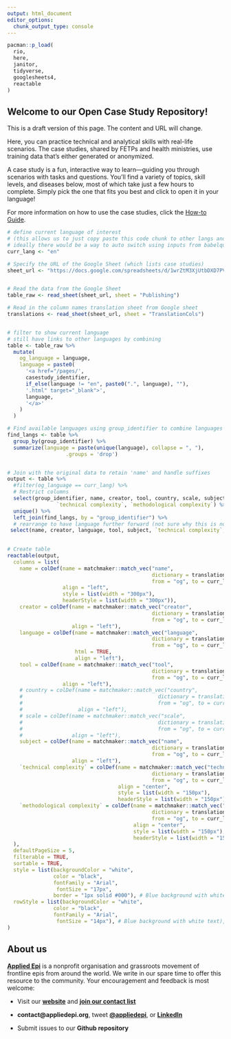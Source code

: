 ```yaml
---
output: html_document
editor_options: 
  chunk_output_type: console
---
```


```r
pacman::p_load(
  rio,
  here,
  janitor,
  tidyverse,
  googlesheets4,
  reactable
)
```

## Welcome to our Open Case Study Repository!

::: {.callout-important title="WEBSITE UNDER CONSTRUCTION"}
This is a draft version of this page. The content and URL will change.
:::


Here, you can practice technical and analytical skills with real-life scenarios. The case studies, shared by FETPs and health ministries, use training data that’s either generated or anonymized.

A case study is a fun, interactive way to learn—guiding you through scenarios with tasks and questions. You’ll find a variety of topics, skill levels, and diseases below, most of which take just a few hours to complete. Simply pick the one that fits you best and click to open it in your language!

For more information on how to use the case studies, click the [How-to
Guide](pages/instructions.html). 

```r

# define current language of interest 
# (this allows us to just copy paste this code chunk to other langs and switch, 
# ideally there would be a way to auto switch using inputs from babelquarto?)
curr_lang <- "en"

# Specify the URL of the Google Sheet (which lists case studies)
sheet_url <- "https://docs.google.com/spreadsheets/d/1wrZtM3XjUtbDXD7PVLOHdd-H92hq_-WAQoIpRatjhlc/edit?gid=598142358"


# Read the data from the Google Sheet
table_raw <- read_sheet(sheet_url, sheet = "Publishing")

# Read in the column names translation sheet from Google sheet
translations <- read_sheet(sheet_url, sheet = "TranslationCols")


# filter to show current language 
# still have links to other languages by combining
table <- table_raw %>% 
  mutate(
    og_language = language, 
    language = paste0(
      '<a href="/pages/', 
      casestudy_identifier, 
      if_else(language != "en", paste0(".", language), ""),
      '.html" target="_blank">', 
      language, 
      '</a>'
    )
  )

# Find available languages using group_identifier to combine languages
find_langs <- table %>% 
  group_by(group_identifier) %>% 
  summarize(language = paste(unique(language), collapse = ", "), 
                   .groups = 'drop')  


# Join with the original data to retain 'name' and handle suffixes
output <- table %>% 
  #filter(og_language == curr_lang) %>% 
  # Restrict columns  
  select(group_identifier, name, creator, tool, country, scale, subject,
                `technical complexity`, `methodological complexity`) %>% 
  unique() %>% 
  left_join(find_langs, by = "group_identifier") %>% 
  # rearrange to have language further forward (not sure why this is not agreeing)
 select(name, creator, language, tool, subject, `technical complexity`, `methodological complexity`)
  

# Create table
reactable(output,
  columns = list(
    name = colDef(name = matchmaker::match_vec("name", 
                                               dictionary = translations, 
                                               from = "og", to = curr_lang), 
                  align = "left",
                  style = list(width = "300px"),
                  headerStyle = list(width = "300px")),
    creator = colDef(name = matchmaker::match_vec("creator", 
                                               dictionary = translations, 
                                               from = "og", to = curr_lang), 
                     align = "left"),
    language = colDef(name = matchmaker::match_vec("language", 
                                               dictionary = translations, 
                                               from = "og", to = curr_lang), 
                      html = TRUE,
                      align = "left"),
    tool = colDef(name = matchmaker::match_vec("tool", 
                                               dictionary = translations, 
                                               from = "og", to = curr_lang), 
                  align = "left"),
    # country = colDef(name = matchmaker::match_vec("country", 
    #                                            dictionary = translations, 
    #                                            from = "og", to = curr_lang), 
    #                  align = "left"),
    # scale = colDef(name = matchmaker::match_vec("scale", 
    #                                            dictionary = translations, 
    #                                            from = "og", to = curr_lang), 
    #                align = "left"),
    subject = colDef(name = matchmaker::match_vec("name", 
                                               dictionary = translations, 
                                               from = "og", to = curr_lang),
                     align = "left"),
    `technical complexity` = colDef(name = matchmaker::match_vec("technical complexity", 
                                               dictionary = translations, 
                                               from = "og", to = curr_lang),
                                    align = "center",
                                    style = list(width = "150px"),
                                    headerStyle = list(width = "150px")),
    `methodological complexity` = colDef(name = matchmaker::match_vec("methodological complexity", 
                                               dictionary = translations, 
                                               from = "og", to = curr_lang), 
                                         align = "center",
                                         style = list(width = "150px"),
                                         headerStyle = list(width = "150px"))
  ),
  defaultPageSize = 5,
  filterable = TRUE,
  sortable = TRUE,
  style = list(backgroundColor = "white", 
               color = "black", 
               fontFamily = "Arial",  
                fontSize = "17px",
               border = "1px solid #000"), # Blue background with white text),
  rowStyle = list(backgroundColor = "white", 
               color = "black", 
               fontFamily = "Arial",  
                fontSize = "14px"), # Blue background with white text),
)
```


## About us

[**Applied Epi**](https://www.appliedepi.org/) is a nonprofit organisation and grassroots movement of frontline epis from around the world. We write in our spare time to offer this resource to the community. Your encouragement and feedback is most welcome:

-   Visit our [**website**](https://www.appliedepi.org/) and [**join our contact list**](https://docs.google.com/forms/d/e/1FAIpQLSdtk7Mg32lYQ3ucbIM-kIwIRxgRwDfG5TJHsVAbFjQ1i6fwiw/viewform?usp=send_form)

-   **contact\@appliedepi.org**, tweet [**\@appliedepi**](https://x.com/appliedepi), or [**LinkedIn**](https://www.linkedin.com/company/appliedepi/?originalSubdomain=it)

-   Submit issues to our **Github repository**